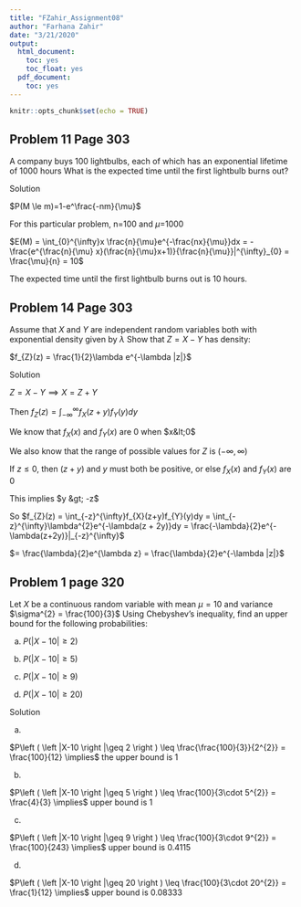 ---
title: "FZahir_Assignment08"
author: "Farhana Zahir"
date: "3/21/2020"
output:
  html_document:
    toc: yes
    toc_float: yes
  pdf_document:
    toc: yes
---

```{r setup, include=FALSE}
knitr::opts_chunk$set(echo = TRUE)
```

## Problem 11 Page 303

A company buys 100 lightbulbs, each of which has an exponential lifetime of 1000 hours
What is the expected time until the first lightbulb burns out?


Solution

$P(M \le m)=1-e^\frac{-nm}{\mu}$

For this particular problem, n=100 and $\mu$=1000

$E(M) = \int_{0}^{\infty}x \frac{n}{\mu}e^{-\frac{nx}{\mu}}dx = -\frac{e^{\frac{n}{\mu} x}(\frac{n}{\mu}x+1)}{\frac{n}{\mu}}|^{\infty}_{0} = \frac{\mu}{n} = 10$

The expected time until the first lightbulb burns out is 10 hours.


## Problem 14 Page 303

Assume that $X$ and $Y$ are independent random variables both with exponential density given by $\lambda$
Show that $Z = X-Y$ has density:

$f_{Z}(z) = \frac{1}{2}\lambda e^{-\lambda |z|}$

Solution

$Z = X - Y \implies X = Z + Y$

Then $f_{Z}(z) = \int_{-\infty}^{\infty}f_{X}(z+y)f_{Y}(y)dy$

We know that $f_{X}(x)$ and $f_{Y}(x)$ are 0 when $x&lt;0$

We also know that the range of possible values for $Z$ is $(-\infty, \infty)$

If $z\leq 0$, then $(z+y)$ and $y$ must both be positive, or else $f_{X}(x)$ and $f_{Y}(x)$ are 0

This implies $y &gt; -z$

So $f_{Z}(z) = \int_{-z}^{\infty}f_{X}(z+y)f_{Y}(y)dy = \int_{-z}^{\infty}\lambda^{2}e^{-\lambda(z + 2y)}dy = \frac{-\lambda}{2}e^{-\lambda(z+2y)}|_{-z}^{\infty}$

$= \frac{\lambda}{2}e^{\lambda z} = \frac{\lambda}{2}e^{-\lambda |z|}$


## Problem 1 page 320

Let $X$ be a continuous random variable with mean $\mu = 10$ and variance $\sigma^{2} = \frac{100}{3}$
Using Chebyshev's inequality, find an upper bound for the following probabilities:

a) $P\left ( \left |X-10 \right |\geq 2 \right )$

b) $P\left ( \left |X-10 \right |\geq 5 \right )$

c) $P\left ( \left |X-10 \right |\geq 9 \right )$

d) $P\left ( \left |X-10 \right |\geq 20 \right )$

Solution

a)

$P\left ( \left |X-10 \right |\geq 2 \right ) \leq \frac{\frac{100}{3}}{2^{2}} = \frac{100}{12} \implies$ the upper bound is 1

b)

$P\left ( \left |X-10 \right |\geq 5 \right ) \leq \frac{100}{3\cdot 5^{2}} = \frac{4}{3} \implies$ upper bound is 1

c)

$P\left ( \left |X-10 \right |\geq 9 \right ) \leq \frac{100}{3\cdot 9^{2}} = \frac{100}{243} \implies$ upper bound is 0.4115

d)

$P\left ( \left |X-10 \right |\geq 20 \right ) \leq \frac{100}{3\cdot 20^{2}} = \frac{1}{12} \implies$ upper bound is 0.08333